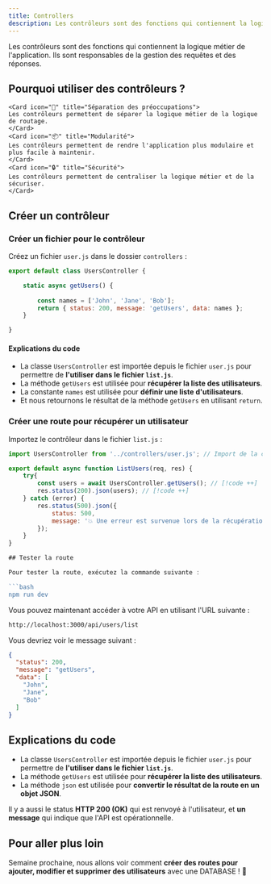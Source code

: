 ```yaml
---
title: Controllers 
description: Les contrôleurs sont des fonctions qui contiennent la logique métier de l'application. Ils sont responsables de la gestion des requêtes et des réponses.
---
```


Les contrôleurs sont des fonctions qui contiennent la logique métier de l'application. Ils sont responsables de la gestion des requêtes et des réponses.

## Pourquoi utiliser des contrôleurs ?

<Cards>

    <Card icon="🔗" title="Séparation des préoccupations">
    Les contrôleurs permettent de séparer la logique métier de la logique de routage.
    </Card>
    <Card icon="📦" title="Modularité">
    Les contrôleurs permettent de rendre l'application plus modulaire et plus facile à maintenir.
    </Card>
    <Card icon="🔒" title="Sécurité">
    Les contrôleurs permettent de centraliser la logique métier et de la sécuriser.
    </Card>
</Cards>

## Créer un contrôleur

### Créer un fichier pour le contrôleur

Créez un fichier ```user.js``` dans le dossier ```controllers``` :

```js
export default class UsersController {

    static async getUsers() {
        
        const names = ['John', 'Jane', 'Bob'];
        return { status: 200, message: 'getUsers', data: names };
    }

}
```

#### Explications du code

- La classe ```UsersController``` est importée depuis le fichier ```user.js``` pour permettre de **l'utiliser dans le fichier ```list.js```**.
- La méthode ```getUsers``` est utilisée pour **récupérer la liste des utilisateurs**.
- La constante ```names``` est utilisée pour **définir une liste d'utilisateurs**.
- Et nous retournons le résultat de la méthode ```getUsers``` en utilisant ```return```.


### Créer une route pour récupérer un utilisateur

Importez le contrôleur dans le fichier ```list.js``` :

```js
import UsersController from '../controllers/user.js'; // Import de la classe [!code ++]

export default async function ListUsers(req, res) {
    try{
        const users = await UsersController.getUsers(); // [!code ++]
        res.status(200).json(users); // [!code ++]
    } catch (error) {
        res.status(500).json({ 
            status: 500,
            message: '💥 Une erreur est survenue lors de la récupération des utilisateurs'
        });
    }
}

## Tester la route

Pour tester la route, exécutez la commande suivante :

```bash
npm run dev
```

Vous pouvez maintenant accéder à votre API en utilisant l'URL suivante :

```bash
http://localhost:3000/api/users/list
```

Vous devriez voir le message suivant :

```json 
{
  "status": 200,
  "message": "getUsers",
  "data": [
    "John",
    "Jane",
    "Bob"
  ]
}
```


## Explications du code

- La classe ```UsersController``` est importée depuis le fichier ```user.js``` pour permettre de **l'utiliser dans le fichier ```list.js```**.
- La méthode ```getUsers``` est utilisée pour **récupérer la liste des utilisateurs**.
- La méthode ```json``` est utilisée pour **convertir le résultat de la route en un objet JSON**.

Il y a aussi le status **HTTP 200 (OK)** qui est renvoyé à l'utilisateur, et **un message** qui indique que l'API est opérationnelle.  


## Pour aller plus loin

Semaine prochaine, nous allons voir comment **créer des routes pour ajouter, modifier et supprimer des utilisateurs** avec une DATABASE ! 🚀
```
